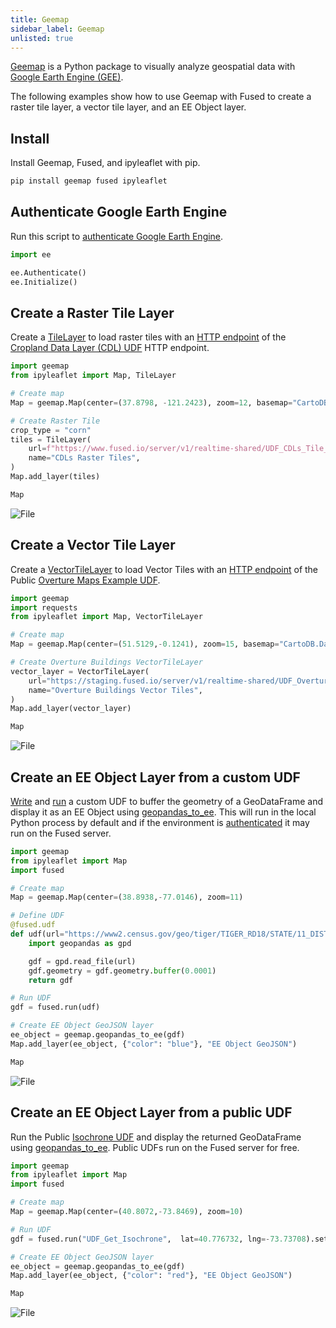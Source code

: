 ```yaml
---
title: Geemap
sidebar_label: Geemap
unlisted: true
---
```


[Geemap](https://geemap.org/) is a Python package to visually analyze geospatial data
with [Google Earth Engine (GEE)](https://earthengine.google.com/).

The following examples show how to use Geemap with Fused to create a raster tile layer, a vector tile layer, and an EE Object layer.


## Install

Install Geemap, Fused, and ipyleaflet with pip.

```bash
pip install geemap fused ipyleaflet
```

## Authenticate Google Earth Engine

Run this script to [authenticate Google Earth Engine](https://book.geemap.org/chapters/01_introduction.html#earth-engine-authentication).

```python showLineNumbers
import ee

ee.Authenticate()
ee.Initialize()
```




## Create a Raster Tile Layer

Create a [TileLayer](https://ipyleaflet.readthedocs.io/en/latest/layers/tile_layer.html) to load raster tiles with an [HTTP endpoint](/core-concepts/run/#http-requests) of the [Cropland Data Layer (CDL) UDF](https://www.fused.io/workbench/catalog/CDLs_Tile_Example-a9f78d6d-4820-44ac-9032-5d19591e1a55) HTTP endpoint.

```python showLineNumbers
import geemap
from ipyleaflet import Map, TileLayer

# Create map
Map = geemap.Map(center=(37.8798, -121.2423), zoom=12, basemap="CartoDB.DarkMatter")

# Create Raster Tile
crop_type = "corn"
tiles = TileLayer(
    url=f"https://www.fused.io/server/v1/realtime-shared/UDF_CDLs_Tile_Example/run/tiles/{{z}}/{{x}}/{{y}}?dtype_out_raster=png&crop_type={crop_type}",
    name="CDLs Raster Tiles",
)
Map.add_layer(tiles)

Map

```


<div style={{textAlign: 'center'}}>
<img src={ImgCdl} alt="File" style={{width: 800}} />
</div>


## Create a Vector Tile Layer

Create a [VectorTileLayer](https://ipyleaflet.readthedocs.io/en/latest/layers/vector_tile.html) to load Vector Tiles with an [HTTP endpoint](/core-concepts/run/#http-requests) of the Public [Overture Maps Example UDF](https://www.fused.io/workbench/catalog/Overture_Maps_Example-64071fb8-2c96-4015-adb9-596c3bac6787).

```python showLineNumbers
import geemap
import requests
from ipyleaflet import Map, VectorTileLayer

# Create map
Map = geemap.Map(center=(51.5129,-0.1241), zoom=15, basemap="CartoDB.DarkMatter")

# Create Overture Buildings VectorTileLayer
vector_layer = VectorTileLayer(
    url="https://staging.fused.io/server/v1/realtime-shared/UDF_Overture_Maps_Example/run/tiles/{z}/{x}/{y}?dtype_out_vector=mvt",
    name="Overture Buildings Vector Tiles",
)
Map.add_layer(vector_layer)

Map
```


<div style={{textAlign: 'center'}}>
<img src={ImgOverture} alt="File" style={{width: 800}} />
</div>


## Create an EE Object Layer from a custom UDF

[Write](/core-concepts/write/) and [run](/core-concepts/run/) a custom UDF to buffer the geometry of a GeoDataFrame and display it as an EE Object using [geopandas_to_ee](https://geemap.org/common/#geemap.common.geopandas_to_ee). This will run in the local Python process by default and if the environment is [authenticated](/python-sdk/authentication/) it may run on the Fused server.

```python showLineNumbers
import geemap
from ipyleaflet import Map
import fused

# Create map
Map = geemap.Map(center=(38.8938,-77.0146), zoom=11)

# Define UDF
@fused.udf
def udf(url="https://www2.census.gov/geo/tiger/TIGER_RD18/STATE/11_DISTRICT_OF_COLUMBIA/11/tl_rd22_11_bg.zip"):
    import geopandas as gpd

    gdf = gpd.read_file(url)
    gdf.geometry = gdf.geometry.buffer(0.0001)
    return gdf

# Run UDF
gdf = fused.run(udf)

# Create EE Object GeoJSON layer
ee_object = geemap.geopandas_to_ee(gdf)
Map.add_layer(ee_object, {"color": "blue"}, "EE Object GeoJSON")

Map
```


<div style={{textAlign: 'center'}}>
<img src={ImgDc} alt="File" style={{width: 800}} />
</div>



## Create an EE Object Layer from a public UDF

Run the Public [Isochrone UDF](https://www.fused.io/workbench/catalog/Get_Isochrone-15dcecd8-c401-42a8-b9f0-a9dac3d7ddc3) and display the returned GeoDataFrame using [geopandas_to_ee](https://geemap.org/common/#geemap.common.geopandas_to_ee). Public UDFs run on the Fused server for free.

```python showLineNumbers
import geemap
from ipyleaflet import Map
import fused

# Create map
Map = geemap.Map(center=(40.8072,-73.8469), zoom=10)

# Run UDF
gdf = fused.run("UDF_Get_Isochrone",  lat=40.776732, lng=-73.73708).set_crs("WGS84")

# Create EE Object GeoJSON layer
ee_object = geemap.geopandas_to_ee(gdf)
Map.add_layer(ee_object, {"color": "red"}, "EE Object GeoJSON")

Map
```


<div style={{textAlign: 'center'}}>
<img src={ImgIsochrone} alt="File" style={{width: 800}} />
</div>
